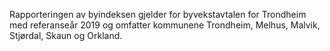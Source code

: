 Rapporteringen av byindeksen gjelder for byvekstavtalen for Trondheim med referanseår 2019 og omfatter kommunene Trondheim, Melhus, Malvik, Stjørdal, Skaun og Orkland.
